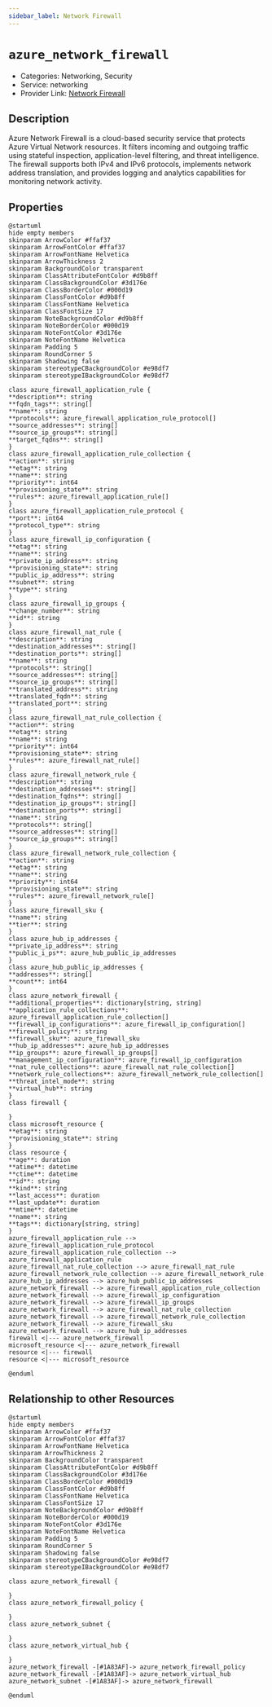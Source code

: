 ```yaml
---
sidebar_label: Network Firewall
---
```


# `azure_network_firewall`

- Categories: Networking, Security
- Service: networking
- Provider Link: [Network Firewall](https://docs.microsoft.com/en-us/azure/firewall/)

## Description

Azure Network Firewall is a cloud-based security service that protects Azure Virtual Network resources. It filters incoming and outgoing traffic using stateful inspection, application-level filtering, and threat intelligence. The firewall supports both IPv4 and IPv6 protocols, implements network address translation, and provides logging and analytics capabilities for monitoring network activity.

## Properties

<ZoomPanPinch>

```kroki imgType="plantuml" imgAlt="Diagram of Network Firewall data model"
@startuml
hide empty members
skinparam ArrowColor #ffaf37
skinparam ArrowFontColor #ffaf37
skinparam ArrowFontName Helvetica
skinparam ArrowThickness 2
skinparam BackgroundColor transparent
skinparam ClassAttributeFontColor #d9b8ff
skinparam ClassBackgroundColor #3d176e
skinparam ClassBorderColor #000d19
skinparam ClassFontColor #d9b8ff
skinparam ClassFontName Helvetica
skinparam ClassFontSize 17
skinparam NoteBackgroundColor #d9b8ff
skinparam NoteBorderColor #000d19
skinparam NoteFontColor #3d176e
skinparam NoteFontName Helvetica
skinparam Padding 5
skinparam RoundCorner 5
skinparam Shadowing false
skinparam stereotypeCBackgroundColor #e98df7
skinparam stereotypeIBackgroundColor #e98df7

class azure_firewall_application_rule {
**description**: string
**fqdn_tags**: string[]
**name**: string
**protocols**: azure_firewall_application_rule_protocol[]
**source_addresses**: string[]
**source_ip_groups**: string[]
**target_fqdns**: string[]
}
class azure_firewall_application_rule_collection {
**action**: string
**etag**: string
**name**: string
**priority**: int64
**provisioning_state**: string
**rules**: azure_firewall_application_rule[]
}
class azure_firewall_application_rule_protocol {
**port**: int64
**protocol_type**: string
}
class azure_firewall_ip_configuration {
**etag**: string
**name**: string
**private_ip_address**: string
**provisioning_state**: string
**public_ip_address**: string
**subnet**: string
**type**: string
}
class azure_firewall_ip_groups {
**change_number**: string
**id**: string
}
class azure_firewall_nat_rule {
**description**: string
**destination_addresses**: string[]
**destination_ports**: string[]
**name**: string
**protocols**: string[]
**source_addresses**: string[]
**source_ip_groups**: string[]
**translated_address**: string
**translated_fqdn**: string
**translated_port**: string
}
class azure_firewall_nat_rule_collection {
**action**: string
**etag**: string
**name**: string
**priority**: int64
**provisioning_state**: string
**rules**: azure_firewall_nat_rule[]
}
class azure_firewall_network_rule {
**description**: string
**destination_addresses**: string[]
**destination_fqdns**: string[]
**destination_ip_groups**: string[]
**destination_ports**: string[]
**name**: string
**protocols**: string[]
**source_addresses**: string[]
**source_ip_groups**: string[]
}
class azure_firewall_network_rule_collection {
**action**: string
**etag**: string
**name**: string
**priority**: int64
**provisioning_state**: string
**rules**: azure_firewall_network_rule[]
}
class azure_firewall_sku {
**name**: string
**tier**: string
}
class azure_hub_ip_addresses {
**private_ip_address**: string
**public_i_ps**: azure_hub_public_ip_addresses
}
class azure_hub_public_ip_addresses {
**addresses**: string[]
**count**: int64
}
class azure_network_firewall {
**additional_properties**: dictionary[string, string]
**application_rule_collections**: azure_firewall_application_rule_collection[]
**firewall_ip_configurations**: azure_firewall_ip_configuration[]
**firewall_policy**: string
**firewall_sku**: azure_firewall_sku
**hub_ip_addresses**: azure_hub_ip_addresses
**ip_groups**: azure_firewall_ip_groups[]
**management_ip_configuration**: azure_firewall_ip_configuration
**nat_rule_collections**: azure_firewall_nat_rule_collection[]
**network_rule_collections**: azure_firewall_network_rule_collection[]
**threat_intel_mode**: string
**virtual_hub**: string
}
class firewall {

}
class microsoft_resource {
**etag**: string
**provisioning_state**: string
}
class resource {
**age**: duration
**atime**: datetime
**ctime**: datetime
**id**: string
**kind**: string
**last_access**: duration
**last_update**: duration
**mtime**: datetime
**name**: string
**tags**: dictionary[string, string]
}
azure_firewall_application_rule --> azure_firewall_application_rule_protocol
azure_firewall_application_rule_collection --> azure_firewall_application_rule
azure_firewall_nat_rule_collection --> azure_firewall_nat_rule
azure_firewall_network_rule_collection --> azure_firewall_network_rule
azure_hub_ip_addresses --> azure_hub_public_ip_addresses
azure_network_firewall --> azure_firewall_application_rule_collection
azure_network_firewall --> azure_firewall_ip_configuration
azure_network_firewall --> azure_firewall_ip_groups
azure_network_firewall --> azure_firewall_nat_rule_collection
azure_network_firewall --> azure_firewall_network_rule_collection
azure_network_firewall --> azure_firewall_sku
azure_network_firewall --> azure_hub_ip_addresses
firewall <|--- azure_network_firewall
microsoft_resource <|--- azure_network_firewall
resource <|--- firewall
resource <|--- microsoft_resource

@enduml
```

</ZoomPanPinch>

## Relationship to other Resources

<ZoomPanPinch>

```kroki imgType="plantuml" imgAlt="Diagram of Network Firewall resource relationships"
@startuml
hide empty members
skinparam ArrowColor #ffaf37
skinparam ArrowFontColor #ffaf37
skinparam ArrowFontName Helvetica
skinparam ArrowThickness 2
skinparam BackgroundColor transparent
skinparam ClassAttributeFontColor #d9b8ff
skinparam ClassBackgroundColor #3d176e
skinparam ClassBorderColor #000d19
skinparam ClassFontColor #d9b8ff
skinparam ClassFontName Helvetica
skinparam ClassFontSize 17
skinparam NoteBackgroundColor #d9b8ff
skinparam NoteBorderColor #000d19
skinparam NoteFontColor #3d176e
skinparam NoteFontName Helvetica
skinparam Padding 5
skinparam RoundCorner 5
skinparam Shadowing false
skinparam stereotypeCBackgroundColor #e98df7
skinparam stereotypeIBackgroundColor #e98df7

class azure_network_firewall {

}
class azure_network_firewall_policy {

}
class azure_network_subnet {

}
class azure_network_virtual_hub {

}
azure_network_firewall -[#1A83AF]-> azure_network_firewall_policy
azure_network_firewall -[#1A83AF]-> azure_network_virtual_hub
azure_network_subnet -[#1A83AF]-> azure_network_firewall

@enduml
```

</ZoomPanPinch>
